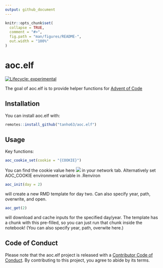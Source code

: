 ```yaml
---
output: github_document
---
```


<!-- README.md is generated from README.Rmd. Please edit that file -->

```r
knitr::opts_chunk$set(
  collapse = TRUE,
  comment = "#>",
  fig.path = "man/figures/README-",
  out.width = "100%"
)
```

# aoc.elf

<!-- badges: start -->
[![Lifecycle: experimental](https://img.shields.io/badge/lifecycle-experimental-orange.svg?style=flat-square)](https://lifecycle.r-lib.org/articles/stages.html#experimental)
<!-- badges: end -->

The goal of aoc.elf is to provide helper functions for [Advent of Code](https://adventofcode.com)

## Installation

You can install aoc.elf with:

``` r
remotes::install_github("tanho63/aoc.elf")
```

## Usage

Key functions:

```r
aoc_cookie_set(cookie = "{COOKIE}")
```

You can find the cookie value here ![](https://i.imgur.com/IHEBzAe.png) in your network tab. Alternatively set AOC_COOKIE environment variable in .Renviron

```r
aoc_init(day = 2)
```

will create a new RMD template for day two. Can also specify year, path, overwrite, and open.

```r
aoc_get(2)
```

will download and cache inputs for the specified day/year. The template has a chunk with this pre-filled, so you can just run that chunk inside the notebook! (You can also specify year, path, overwite here.)

## Code of Conduct
  
Please note that the aoc.elf project is released with a [Contributor Code of Conduct](https://contributor-covenant.org/version/2/0/CODE_OF_CONDUCT.html). By contributing to this project, you agree to abide by its terms.

